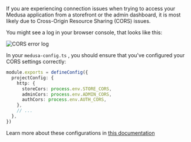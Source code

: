 If you are experiencing connection issues when trying to access your Medusa application from a storefront or the admin dashboard, it is most likely due to Cross-Origin Resource Sharing (CORS) issues.

You might see a log in your browser console, that looks like this:

![CORS error log](https://res.cloudinary.com/dza7lstvk/image/upload/v1668003322/Medusa%20Docs/Other/jnHK115_udgf2n.png)

In your `medusa-config.ts` , you should ensure that you've configured your CORS settings correctly:

```ts title="medusa-config.ts"
module.exports = defineConfig({
  projectConfig: {
    http: {
      storeCors: process.env.STORE_CORS,
      adminCors: process.env.ADMIN_CORS,
      authCors: process.env.AUTH_CORS,
    },
    // ...
  },
})
```

Learn more about these configurations in [this documentation](/references/medusa-config#http)